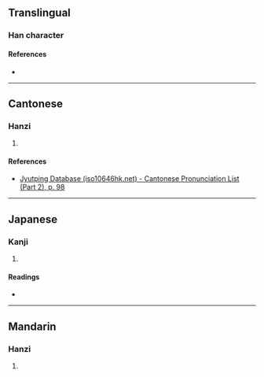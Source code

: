 {{character info/new}}
==Translingual==

===Han character===
{{Han char|rn=43|rad=尢|as=06|sn=9|four=|canj=KUNMU|ids=⿺尢危}}

====References====
* {{Han ref|kx=0298.250|dkj=07574|dj=0593.310|hdz=10554.090|uh=5C2F|ud=23599}}

----

==Cantonese==

===Hanzi===
{{yue-hanzi|jyut=[[kwai3]]|y=kwai3}}

# {{defn|lang=yue|sort=尢06}}

====References====
* [http://www.iso10646hk.net/jp/document/download.jsp Jyutping Database (iso10646hk.net) - Cantonese Pronunciation List (Part 2), p. 98]

----

==Japanese==

===Kanji===
{{ja-kanji|grade=|rs=尢06}}

# {{defn|lang=ja|sort=尢06}}

====Readings====
* {{ja-readings|on=[[き]] (ki)|kun=[[うむ]] (umu), [[ちんば]] (chimba), [[あしなえ]] (ashinae)}}

----

==Mandarin==

===Hanzi===
{{cmn-hanzi|pin=[[kuì]] ([[kui4]])|wg=k'uei<sup>4</sup>}}

# {{defn|lang=cmn|sort=尢06}}